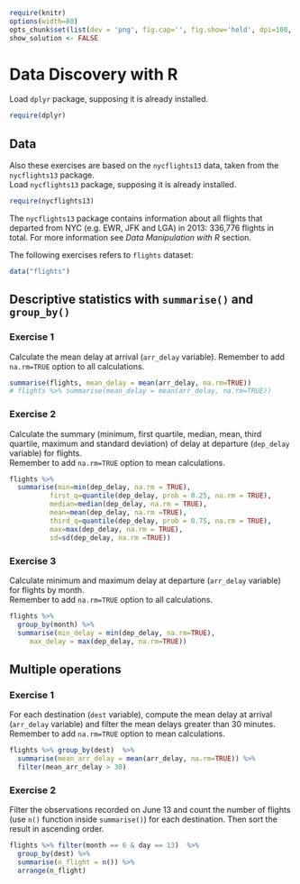 
```r
require(knitr) 
options(width=80)
opts_chunk$set(list(dev = 'png', fig.cap='', fig.show='hold', dpi=100, fig.width=7, fig.height=7, fig.pos='H!'))#, fig.path="figures/lm-"))
show_solution <- FALSE
```

# Data Discovery with R

Load `dplyr` package, supposing it is already installed.

```r
require(dplyr)
```

## Data

Also these exercises are based on the `nycflights13` data, taken from the `nycflights13` package.  
Load `nycflights13` package, supposing it is already installed.

```r
require(nycflights13)
```

The `nycflights13` package contains information about all flights that departed from NYC (e.g. EWR, JFK and LGA) in 2013: 336,776 flights in total. For more information see _Data Manipulation with R_ section.

The following exercises refers to `flights` dataset:

```r
data("flights")
```

## Descriptive statistics with `summarise()` and `group_by()`

### Exercise 1

Calculate the mean delay at arrival (`arr_delay` variable). Remember to add `na.rm=TRUE` option to all calculations.

```r
summarise(flights, mean_delay = mean(arr_delay, na.rm=TRUE))
# flights %>% summarise(mean_delay = mean(arr_delay, na.rm=TRUE)) 
```


### Exercise 2

Calculate the summary (minimum, first quartile, median, mean, third quartile, maximum and standard deviation) of delay at departure (`dep_delay` variable) for flights.  
Remember to add `na.rm=TRUE` option to mean calculations.

```r
flights %>% 
  summarise(min=min(dep_delay, na.rm = TRUE),
          first_q=quantile(dep_delay, prob = 0.25, na.rm = TRUE),
          median=median(dep_delay, na.rm = TRUE),
          mean=mean(dep_delay, na.rm =TRUE),
          third_q=quantile(dep_delay, prob = 0.75, na.rm = TRUE),
          max=max(dep_delay, na.rm = TRUE),
          sd=sd(dep_delay, na.rm =TRUE))
```


### Exercise 3

Calculate minimum and maximum delay at departure (`arr_delay` variable) for flights by month.  
Remember to add `na.rm=TRUE` option to all calculations.

```r
flights %>% 
  group_by(month) %>% 
  summarise(min_delay = min(dep_delay, na.rm=TRUE), 
     max_delay = max(dep_delay, na.rm=TRUE))
```


## Multiple operations

### Exercise 1

For each destination (`dest` variable), compute the mean delay at arrival (`arr_delay` variable) and filter the mean delays greater than 30 minutes.  
Remember to add `na.rm=TRUE` option to mean calculations.
```r
flights %>% group_by(dest)  %>%
  summarise(mean_arr_delay = mean(arr_delay, na.rm=TRUE)) %>%
  filter(mean_arr_delay > 30)
```


### Exercise 2

Filter the observations recorded on June 13 and count the number of flights (use `n()` function inside `summarise()`) for each destination. Then sort the result in ascending order.

```r
flights %>% filter(month == 6 & day == 13)  %>%
  group_by(dest) %>%
  summarise(n_flight = n()) %>%
  arrange(n_flight)
```




